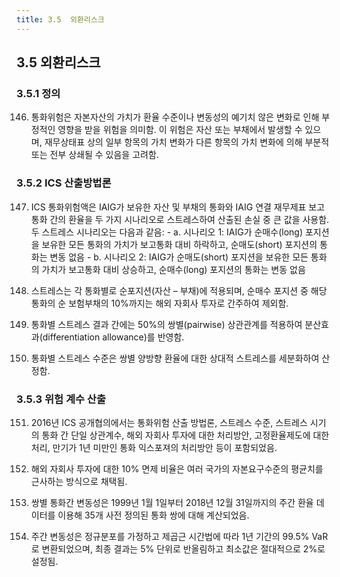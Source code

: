 ```yaml
---
title: 3.5	외환리스크
---
```


## 3.5 외환리스크   
### 3.5.1 정의  
146. 통화위험은 자본자산의 가치가 환율 수준이나 변동성의 예기치 않은 변화로 인해 부정적인 영향을 받을 위험을 의미함. 이 위험은 자산 또는 부채에서 발생할 수 있으며, 재무상태표 상의 일부 항목의 가치 변화가 다른 항목의 가치 변화에 의해 부분적 또는 전부 상쇄될 수 있음을 고려함.

### 3.5.2 ICS 산출방법론  
147. ICS 통화위험액은 IAIG가 보유한 자산 및 부채의 통화와 IAIG 연결 재무제표 보고통화 간의 환율을 두 가지 시나리오로 스트레스하여 산출된 손실 중 큰 값을 사용함. 두 스트레스 시나리오는 다음과 같음:
    - a. 시나리오 1: IAIG가 순매수(long) 포지션을 보유한 모든 통화의 가치가 보고통화 대비 하락하고, 순매도(short) 포지션의 통화는 변동 없음
    - b. 시나리오 2: IAIG가 순매도(short) 포지션을 보유한 모든 통화의 가치가 보고통화 대비 상승하고, 순매수(long) 포지션의 통화는 변동 없음

148. 스트레스는 각 통화별로 순포지션(자산 – 부채)에 적용되며, 순매수 포지션 중 해당 통화의 순 보험부채의 10%까지는 해외 자회사 투자로 간주하여 제외함.

149. 통화별 스트레스 결과 간에는 50%의 쌍별(pairwise) 상관관계를 적용하여 분산효과(differentiation allowance)를 반영함.

150. 통화별 스트레스 수준은 쌍별 양방향 환율에 대한 상대적 스트레스를 세분화하여 산정함.

### 3.5.3 위험 계수 산출  
151. 2016년 ICS 공개협의에서는 통화위험 산출 방법론, 스트레스 수준, 스트레스 시기의 통화 간 단일 상관계수, 해외 자회사 투자에 대한 처리방안, 고정환율제도에 대한 처리, 만기가 1년 미만인 통화 익스포져의 처리방안 등이 포함되었음.

152. 해외 자회사 투자에 대한 10% 면제 비율은 여러 국가의 자본요구수준의 평균치를 근사하는 방식으로 채택됨.

153. 쌍별 통화간 변동성은 1999년 1월 1일부터 2018년 12월 31일까지의 주간 환율 데이터를 이용해 35개 사전 정의된 통화 쌍에 대해 계산되었음.

154. 주간 변동성은 정규분포를 가정하고 제곱근 시간법에 따라 1년 기간의 99.5% VaR로 변환되었으며, 최종 결과는 5% 단위로 반올림하고 최소값은 절대적으로 2%로 설정됨.

